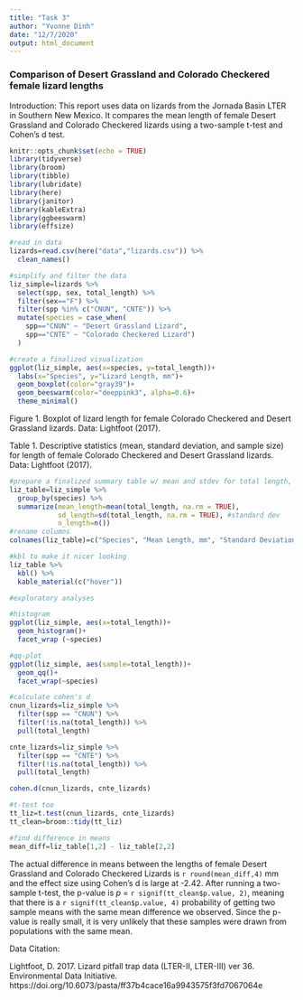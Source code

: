 ```yaml
---
title: "Task 3"
author: "Yvonne Dinh"
date: "12/7/2020"
output: html_document
---
```

### Comparison of Desert Grassland and Colorado Checkered female lizard lengths

Introduction: This report uses data on lizards from the Jornada Basin LTER in Southern New Mexico. It compares the mean length of female Desert Grassland and Colorado Checkered lizards using a two-sample t-test and Cohen's d test. 

```r
knitr::opts_chunk$set(echo = TRUE)
library(tidyverse)
library(broom)
library(tibble)
library(lubridate)
library(here)
library(janitor)
library(kableExtra)
library(ggbeeswarm)
library(effsize)
```

```r
#read in data
lizards=read.csv(here("data","lizards.csv")) %>% 
  clean_names()

#simplify and filter the data
liz_simple=lizards %>% 
  select(spp, sex, total_length) %>% 
  filter(sex=="F") %>% 
  filter(spp %in% c("CNUN", "CNTE")) %>% 
  mutate(species = case_when(
    spp=="CNUN" ~ "Desert Grassland Lizard",
    spp=="CNTE" ~ "Colorado Checkered Lizard")
  )
```

```r
#create a finalized visualization
ggplot(liz_simple, aes(x=species, y=total_length))+
  labs(x="Species", y="Lizard Length, mm")+
  geom_boxplot(color="gray39")+
  geom_beeswarm(color="deeppink3", alpha=0.6)+
  theme_minimal()
```

Figure 1. Boxplot of lizard length for female Colorado Checkered and Desert Grassland lizards. Data: Lightfoot (2017).


Table 1. Descriptive statistics (mean, standard deviation, and sample size) for length of female Colorado Checkered and Desert Grassland lizards. Data: Lightfoot (2017).
```r
#prepare a finalized summary table w/ mean and stdev for total length, sample size, for each species
liz_table=liz_simple %>%
  group_by(species) %>% 
  summarize(mean_length=mean(total_length, na.rm = TRUE),
            sd_length=sd(total_length, na.rm = TRUE), #standard dev
            n_length=n())
#rename columns
colnames(liz_table)=c("Species", "Mean Length, mm", "Standard Deviation, mm", "Sample Size")
```

```r
#kbl to make it nicer looking
liz_table %>% 
  kbl() %>%
  kable_material(c("hover"))
```

```r
#exploratory analyses

#histogram
ggplot(liz_simple, aes(x=total_length))+
  geom_histogram()+
  facet_wrap (~species)

#qq-plot
ggplot(liz_simple, aes(sample=total_length))+
  geom_qq()+
  facet_wrap(~species)
```

```r
#calculate cohen's d
cnun_lizards=liz_simple %>% 
  filter(spp == "CNUN") %>% 
  filter(!is.na(total_length)) %>% 
  pull(total_length)

cnte_lizards=liz_simple %>%  
  filter(spp == "CNTE") %>% 
  filter(!is.na(total_length)) %>% 
  pull(total_length)

cohen.d(cnun_lizards, cnte_lizards)

#t-test too
tt_liz=t.test(cnun_lizards, cnte_lizards)
tt_clean=broom::tidy(tt_liz)

#find difference in means
mean_diff=liz_table[1,2] - liz_table[2,2]
```

The actual difference in means between the lengths of female Desert Grassland and Colorado Checkered Lizards is `r round(mean_diff,4)` mm and the effect size using Cohen's d is large at -2.42. After running a two-sample t-test, the p-value is *p* = `r signif(tt_clean$p.value, 2)`, meaning that there is a `r signif(tt_clean$p.value, 4)` probability of getting two sample means with the same mean difference we observed. Since the p-value is really small, it is very unlikely that these samples were drawn from populations with the same mean.

Data Citation:

Lightfoot, D. 2017. Lizard pitfall trap data (LTER-II, LTER-III) ver 36. Environmental Data Initiative. https://doi.org/10.6073/pasta/ff37b4cace16a9943575f3fd7067064e 


